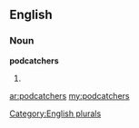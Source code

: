 ==English==

===Noun===
'''podcatchers'''

# {{plural of|[[podcatcher]]}}

[[Category:English plurals]]

[[ar:podcatchers]]
[[my:podcatchers]]